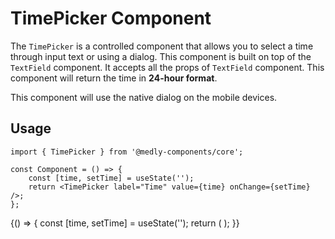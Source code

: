 
<Meta title="Core" component={TimePicker} />

# TimePicker Component

The `TimePicker` is a controlled component that allows you to select a time through input text or using a dialog. This component is built on top of the `TextField` component. It accepts all the props of `TextField` component. This component will return the time in **24-hour format**.

This component will use the native dialog on the mobile devices.

## Usage

```tsx
import { TimePicker } from '@medly-components/core';

const Component = () => {
    const [time, setTime] = useState('');
    return <TimePicker label="Time" value={time} onChange={setTime} />;
};
```

<Preview withToolbar>
    <Story name="TimePicker">
        {() => {
            const [time, setTime] = useState('');
            return (
                <TimePicker
                    id="dob"
                    value={time}
                    onChange={setTime}
                    disabled={boolean('Disabled', false)}
                    label={text('Label', 'Time')}
                    required={boolean('Required', false)}
                    variant={select('variant', variants, 'outlined')}
                    popoverPlacement={select('Popover placement', placements, 'bottom-start')}
                />
            );
        }}
    </Story>
</Preview>
